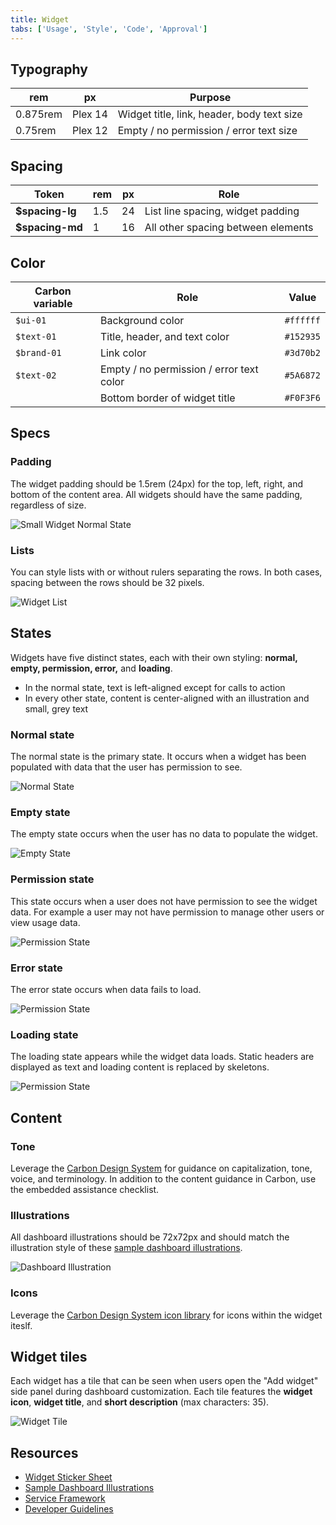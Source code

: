 ```yaml
---
title: Widget
tabs: ['Usage', 'Style', 'Code', 'Approval']
---
```


## Typography

| rem      | px      | Purpose                          |
| -------- | ------- | -------      
| 0.875rem | Plex 14 | Widget title, link, header, body text size |
| 0.75rem  | Plex 12 | Empty / no permission / error text size



## Spacing

| Token            | rem   | px  | Role                                          |
| ---------------- | ----- | --- | --------------------------------------------- |
| **$spacing-lg**  | 1.5 | 24  | List line spacing, widget padding         |
| **$spacing-md**  | 1     | 16  | All other spacing between elements            |

## Color

| Carbon variable              | Role                      | Value         |
| ---------------------------- | --------------------------| ------------- |
| `$ui-01`                     | Background color          | `#ffffff`     |
| `$text-01` 						 | Title, header, and text color      | `#152935`     |
| `$brand-01`         			 | Link color | `#3d70b2`     |
| `$text-02`     			 | Empty / no permission / error text color      | `#5A6872`     |
|      			 | Bottom border of widget title    | `#F0F3F6`     |

## Specs

### Padding

The widget padding should be 1.5rem (24px) for the top, left, right, and bottom of the content area. All widgets should have the same padding, regardless of size. 

<ImageComponent fixed="default">

![Small Widget Normal State](images/normal_state_small.png)

</ImageComponent>


### Lists

You can style lists with or without rulers separating the rows. In both cases, spacing between the rows should be 32 pixels.

<ImageComponent fixed="default">

![Widget List](images/list_widget.png)

</ImageComponent>

## States 

Widgets have five distinct states, each with their own styling: <b>normal, empty, permission, error,</b> and <b>loading</b>. 

- In the normal state, text is left-aligned except for calls to action
- In every other state, content is center-aligned with an illustration and small, grey text


### Normal state

The normal state is the primary state. It occurs when a widget has been populated with data that the user has permission to see. 

<ImageComponent fixed="default">

![Normal State](images/normal_state_small.png)

</ImageComponent>

### Empty state

The empty state occurs when the user has no data to populate the widget. 

<ImageComponent fixed="default">

![Empty State](images/empty_state_small.png)

</ImageComponent>

### Permission state


This state occurs when a user does not have permission to see the widget data. For example a user may not have permission to manage other users or view usage data.

<ImageComponent fixed="default">

![Permission State](images/permission_state_small.png)

</ImageComponent>

### Error state

The error state occurs when data fails to load.

<ImageComponent fixed="default">

![Permission State](images/error_state_small.png)

</ImageComponent>

### Loading state

The loading state appears while the widget data loads. Static headers are displayed as text and loading content is replaced by skeletons.

<ImageComponent fixed="default">

![Permission State](images/loading_state_small.png)

</ImageComponent>

## Content

### Tone
Leverage the [Carbon Design System](https://www.carbondesignsystem.com) for guidance on capitalization, tone, voice, and terminology. In addition to the content guidance in Carbon, use the embedded assistance checklist.




### Illustrations

All dashboard illustrations should be 72x72px and should match the illustration style of these [sample dashboard illustrations](https://ibm.box.com/s/f2efq7ylbuwlfwnpwdqzk45c6mkz17bc). 

<ImageComponent fixed="default">

![Dashboard Illustration](images/small_empty_plain.png)

</ImageComponent>


### Icons

Leverage the [Carbon Design System icon library](https://www.carbondesignsystem.com/guidelines/iconography/library) for icons within the widget iteslf. 


## Widget tiles

Each widget has a tile that can be seen when users open the "Add widget" side panel during dashboard customization. Each tile features the <b>widget icon</b>, <b>widget title</b>, and <b>short description</b> (max characters: 35).

<ImageComponent fixed="default">

![Widget Tile](images/widget_tile.png)

</ImageComponent>

## Resources

- [Widget Sticker Sheet](https://ibm.box.com/s/13qdd7bgbhg7fv9xfty7g3ho9wtkwxdh)
- [Sample Dashboard Illustrations](https://ibm.box.com/s/f2efq7ylbuwlfwnpwdqzk45c6mkz17bc)
- [Service Framework](https://cloud.ibm.com/docs/service-framework?topic=service-framework-user-experience-ux-#ux015-dashboard-widgets)
- [Developer Guidelines](https://test.cloud.ibm.com/docs/developing/get-coding/console-sdk?topic=onboarding-step1-build)
